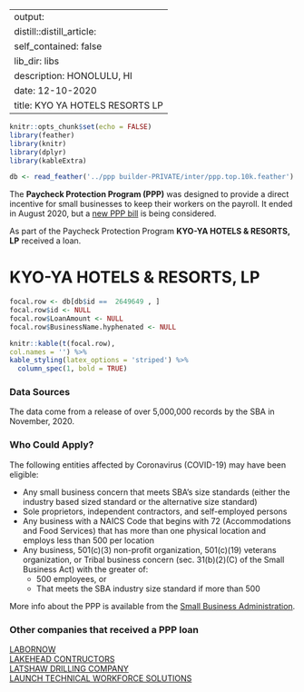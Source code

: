 
---
output:
  distill::distill_article:
    self_contained: false
    lib_dir: libs
description: HONOLULU, HI 
date: 12-10-2020
title: KYO YA HOTELS RESORTS LP 
---




```r
knitr::opts_chunk$set(echo = FALSE)
library(feather)
library(knitr)
library(dplyr)
library(kableExtra)

db <- read_feather('../ppp builder-PRIVATE/inter/ppp.top.10k.feather')

```



The **Paycheck Protection Program (PPP)** was designed to provide a direct incentive for small businesses to keep their workers on the payroll. It ended in August 2020, but a [new PPP bill](https://thehill.com/policy/finance/529092-bipartisan-support-for-new-ppp-loans-gains-momentum-in-congress) is being considered.

As part of the Paycheck Protection Program **KYO-YA HOTELS & RESORTS, LP** received a loan.


# KYO-YA HOTELS & RESORTS, LP 

```r
focal.row <- db[db$id ==  2649649 , ]
focal.row$id <- NULL
focal.row$LoanAmount <- NULL
focal.row$BusinessName.hyphenated <- NULL

knitr::kable(t(focal.row), 
col.names = '') %>%
kable_styling(latex_options = 'striped') %>%
  column_spec(1, bold = TRUE)


```

### Data Sources

The data come from a release of over 5,000,000 records by the SBA in November, 2020.


### Who Could Apply?

The following entities affected by Coronavirus (COVID-19) may have been eligible:

+ Any small business concern that meets SBA’s size standards (either the industry based sized standard or the alternative size standard)
+ Sole proprietors, independent contractors, and self-employed persons
+ Any business with a NAICS Code that begins with 72 (Accommodations and Food Services) that has more than one physical location and employs less than 500 per location
+ Any business, 501(c)(3) non-profit organization, 501(c)(19) veterans organization, or Tribal business concern (sec. 31(b)(2)(C) of the Small Business Act) with the greater of:
  + 500 employees, or 
  + That meets the SBA industry size standard if more than 500


More info about the PPP is available from the [Small Business Administration](https://www.sba.gov/funding-programs/loans/coronavirus-relief-options/paycheck-protection-program).

 
### Other companies that received a PPP loan 
   
 [LABORNOW](/Paycheck-Protection-Program/2666935-LABORNOW) <br> [LAKEHEAD CONTRUCTORS](/Paycheck-Protection-Program/2675622-LAKEHEAD-CONTRUCTORS) <br> [LATSHAW DRILLING COMPANY](/Paycheck-Protection-Program/2704987-LATSHAW-DRILLING-COMPANY) <br> [LAUNCH TECHNICAL WORKFORCE SOLUTIONS](/Paycheck-Protection-Program/2705925-LAUNCH-TECHNICAL-WORKFORCE-SOLUTIONS) <br>